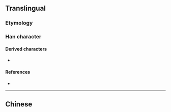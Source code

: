 {{also|奪}}
{{character info/new}}
==Translingual==

===Etymology===
{{Han simp|奪|f=奞|t=大}}

===Han character===
{{Han char|rn=37|rad=大|as=03|sn=6|four=|canj=KDI|ids=⿱大寸}}

====Derived characters====
* {{l|mul|[[𭇡]], [[𭥱]], [[𫯣]]}}

====References====
* {{Han ref|kx=0250.071|hdz=10527.010|uh=593A|ud=22842}}

----

==Chinese==
{{zh-see|奪}}